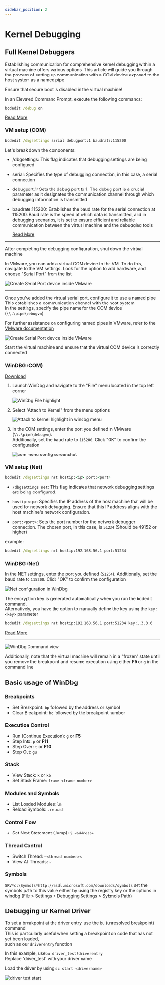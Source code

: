 ```yaml
---
sidebar_position: 2
---
```


# Kernel Debugging


## Full Kernel Debuggers

Establishing communication for comprehensive kernel debugging within a virtual machine offers various options. This article will guide you through the process of setting up communication with a COM device exposed to the host system as a named pipe

Ensure that secure boot is disabled in the virtual machine!

In an Elevated Command Prompt, execute the following commands:

```cmd
bcdedit /debug on
```

[Read More](https://learn.microsoft.com/en-us/windows-hardware/drivers/devtest/bcdedit--debug)

### VM setup (COM)


```cmd
bcdedit /dbgsettings serial debugport:1 baudrate:115200
```

Let's break down the components:

- /dbgsettings: This flag indicates that debugging settings are being configured

- serial: Specifies the type of debugging connection, in this case, a serial connection

- debugport:1: Sets the debug port to 1. The debug port is a crucial parameter as it designates the communication channel through which debugging information is transmitted

- baudrate:115200: Establishes the baud rate for the serial connection at 115200. Baud rate is the speed at which data is transmitted, and in debugging scenarios, it is set to ensure efficient and reliable communication between the virtual machine and the debugging tools

  [Read More](https://learn.microsoft.com/en-us/windows-hardware/drivers/devtest/bcdedit--dbgsettings)

---

After completing the debugging configuration, shut down the virtual machine

In VMware, you can add a virtual COM device to the VM. To do this, navigate to the VM settings. Look for the option to add hardware, and choose "Serial Port" from the list

<img src={adddevice} width={550} height={350} alt="Create Serial Port device inside VMware" />

---

Once you've added the virtual serial port, configure it to use a named pipe  
This establishes a communication channel with the host system  
In the settings, specify the pipe name for the COM device (`\\.\pipe\debugvm`)

For further assistance on configuring named pipes in VMware, refer to the [VMware documentation](https://docs.vmware.com/en/VMware-Workstation-Pro/17/com.vmware.ws.using.doc/GUID-70C25BED-6791-4AF2-B530-8030E39ED749.html)

<img src={configurevmwaredevice} width={350} height={350} alt="Create Serial Port device inside VMware" />

Start the virtual machine and ensure that the virtual COM device is correctly connected

### WinDBG (COM)


[Download](https://learn.microsoft.com/en-us/windows-hardware/drivers/debugger/)

1. Launch WinDbg and navigate to the "File" menu located in the top left corner  

   <img src={WinDbgFile} width={350} height={350} alt="WinDbg File highlight" />

2. Select "Attach to Kernel" from the menu options

   <img src={AttachToKernel} width={250} height={250} alt="Attach to kernel highlight in windbg menu" />

3. In the COM settings, enter the port you defined in VMware (`\\.\pipe\debugvm`).  
Additionally, set the baud rate to `115200`. Click "OK" to confirm the configuration

   <img src={ComAttachMenu} width={300} height={250} alt="com menu config screenshot" />


### VM setup (Net)

```cmd
bcdedit /dbgsettings net hostip:<ip> port:<port>
```

- `/dbgsettings net`: This flag indicates that network debugging settings are being configured.

- `hostip:<ip>`: Specifies the IP address of the host machine that will be used for network debugging. Ensure that this IP address aligns with the host machine's network configuration.

- `port:<port>`: Sets the port number for the network debugger connection. The chosen port, in this case, is `51234` (Should be 49152 or higher)

example:

```cmd
bcdedit /dbgsettings net hostip:192.168.56.1 port:51234
```


### WinDBG (Net)


In the NET settings, enter the port you defined (`51234`). Additionally, set the baud rate to `115200`. Click "OK" to confirm the configuration

<img src={NetConfig} width={300} height={250} alt="Net configuration in WinDbg" />


The encryption key is generated automatically when you run the bcdedit command.  
Alternatively, you have the option to manually define the key using the `key:<key>` parameter

```cmd
bcdedit /dbgsettings net hostip:192.168.56.1 port:51234 key:1.3.3.6
```

[Read More](https://learn.microsoft.com/en-us/windows-hardware/drivers/devtest/bcdedit--dbgsettings)

---

![WinDbg Command view](img/DbgX.Shell_NujLcclIR0.png)

Additionally, note that the virtual machine will remain in a "frozen" state until you remove the breakpoint and resume execution using either **F5** or `g` in the command line

## Basic usage of WinDbg

### Breakpoints

- Set Breakpoint: `bp` followed by the address or symbol
- Clear Breakpoint: `bc` followed by the breakpoint number

### Execution Control

- Run (Continue Execution): `g` or **F5**
- Step Into: `p` or **F11**
- Step Over: `t` or **F10**
- Step Out: `gu`

### Stack

- View Stack: `k` or `kb`
- Set Stack Frame: `frame <frame number>`

### Modules and Symbols

- List Loaded Modules: `lm`
- Reload Symbols: `.reload`

### Control Flow

- Set Next Statement (Jump): `j <address>`

### Thread Control

- Switch Thread: `~<thread number>s`
- View All Threads: `~`

### Symbols

`SRV*c:\Symbols*http://msdl.microsoft.com/downloads/symbols`
set the symbols path to this value either by using the registry key or the options in windbg (File > Settings > Debugging Settings > Sybmols Path)

## Debugging ur Kernel Driver

To set a breakpoint at the driver entry, use the `bu` (unresolved breakpoint) command  
This is particularly useful when setting a breakpoint on code that has not yet been loaded,  
such as our `driverentry` function

In this example, use`bu driver_test!driverentry`  
Replace 'driver_test' with your driver name

Load the driver by using `sc start <drivername>`

![driver test start](img/vmware_s0oCRFiPsY.png)
